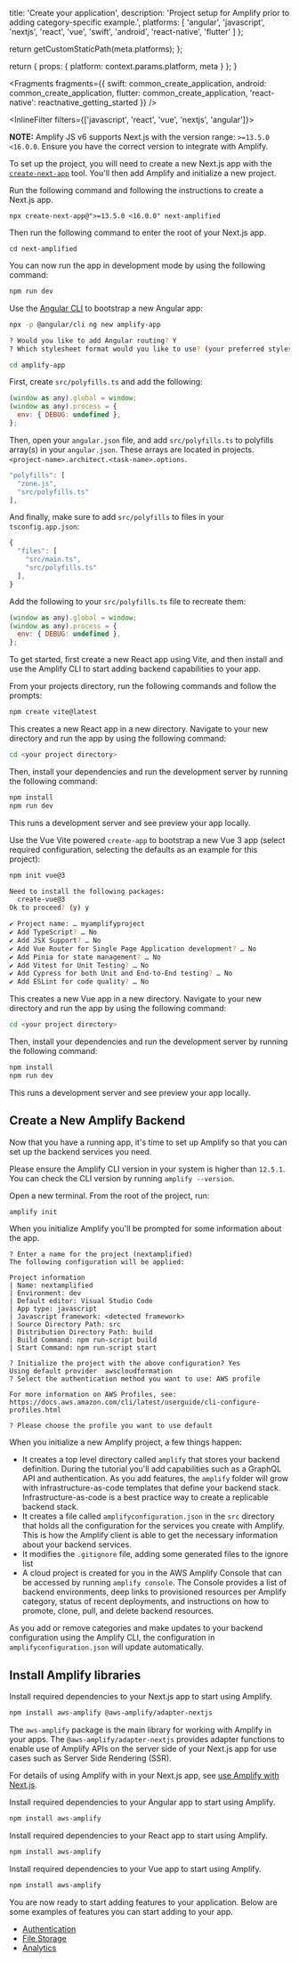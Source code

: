 
  title: 'Create your application',
  description: 'Project setup for Amplify prior to adding category-specific example.',
  platforms: [
    'angular',
    'javascript',
    'nextjs',
    'react',
    'vue',
    'swift',
    'android',
    'react-native',
    'flutter'
  ]
};

  return getCustomStaticPath(meta.platforms);
};

  return {
    props: {
      platform: context.params.platform,
      meta
    }
  };
}


<Fragments
  fragments={{
    swift: common_create_application,
    android: common_create_application,
    flutter: common_create_application,
    'react-native': reactnative_getting_started
  }}
/>

<InlineFilter filters={['javascript', 'react', 'vue', 'nextjs', 'angular']}>

<BlockSwitcher>

<Block name="Next.js">

<Callout warning>

**NOTE:** Amplify JS v6 supports Next.js with the version range: `>=13.5.0 <16.0.0`.
Ensure you have the correct version to integrate with Amplify.

</Callout>

To set up the project, you will need to create a new Next.js app with the [`create-next-app`](https://nextjs.org/docs/api-reference/create-next-app) tool. You'll then add Amplify and initialize a new project.

Run the following command and following the instructions to create a Next.js app.

```shellscript
npx create-next-app@">=13.5.0 <16.0.0" next-amplified
```

Then run the following command to enter the root of your Next.js app.

```shellscript
cd next-amplified
```

You can now run the app in development mode by using the following command:

```bash
npm run dev
```

</Block>

<Block name="Angular">

Use the [Angular CLI](https://github.com/angular/angular-cli) to bootstrap a new Angular app:

```bash
npx -p @angular/cli ng new amplify-app

? Would you like to add Angular routing? Y
? Which stylesheet format would you like to use? (your preferred stylesheet provider)

cd amplify-app
```

<BlockSwitcher>

<Block name="Angular 15">

First, create `src/polyfills.ts` and add the following:

```javascript
(window as any).global = window;
(window as any).process = {
  env: { DEBUG: undefined },
};
```

Then, open your `angular.json` file, and add `src/polyfills.ts` to polyfills array(s) in your `angular.json`. These arrays are located in projects.`<project-name>.architect.<task-name>.options`.

```javascript
"polyfills": [
  "zone.js",
  "src/polyfills.ts"
],
```

And finally, make sure to add `src/polyfills` to files in your `tsconfig.app.json`:

```javascript
{
  "files": [
    "src/main.ts",
    "src/polyfills.ts"
  ],
}
```

</Block>

<Block name="Angular 10-14">

Add the following to your `src/polyfills.ts` file to recreate them:

```javascript
(window as any).global = window;
(window as any).process = {
  env: { DEBUG: undefined },
};
```

</Block>

</BlockSwitcher>

</Block>

<Block name="ReactJS">

To get started, first create a new React app using Vite, and then install and use the Amplify CLI to start adding backend capabilities to your app.

From your projects directory, run the following commands and follow the prompts:

```bash
npm create vite@latest
```

This creates a new React app in a new directory. Navigate to your new directory and run the app by using the following command:

```bash
cd <your project directory>
```

Then, install your dependencies and run the development server by running the following command:

```bash
npm install
npm run dev
```

This runs a development server and see preview your app locally.

</Block>

<Block name="VueJS">

Use the Vue Vite powered `create-app` to bootstrap a new Vue 3 app (select required configuration, selecting the defaults as an example for this project):

```bash
npm init vue@3

Need to install the following packages:
  create-vue@3
Ok to proceed? (y) y

✔ Project name: … myamplifyproject
✔ Add TypeScript? … No
✔ Add JSX Support? … No
✔ Add Vue Router for Single Page Application development? … No
✔ Add Pinia for state management? … No
✔ Add Vitest for Unit Testing? … No
✔ Add Cypress for both Unit and End-to-End testing? … No
✔ Add ESLint for code quality? … No
```

This creates a new Vue app in a new directory. Navigate to your new directory and run the app by using the following command:

```bash
cd <your project directory>
```

Then, install your dependencies and run the development server by running the following command:

```bash
npm install
npm run dev
```

This runs a development server and see preview your app locally.

</Block>

</BlockSwitcher>

## Create a New Amplify Backend

Now that you have a running app, it's time to set up Amplify so that you can set up the backend services you need.

<Callout warning>

Please ensure the Amplify CLI version in your system is higher than `12.5.1`. You can check the CLI version by running `amplify --version`.

</Callout>

Open a new terminal. From the root of the project, run:

```bash
amplify init
```

When you initialize Amplify you'll be prompted for some information about the app.

```console
? Enter a name for the project (nextamplified)
The following configuration will be applied:

Project information
| Name: nextamplified
| Environment: dev
| Default editor: Visual Studio Code
| App type: javascript
| Javascript framework: <detected framework>
| Source Directory Path: src
| Distribution Directory Path: build
| Build Command: npm run-script build
| Start Command: npm run-script start

? Initialize the project with the above configuration? Yes
Using default provider  awscloudformation
? Select the authentication method you want to use: AWS profile

For more information on AWS Profiles, see:
https://docs.aws.amazon.com/cli/latest/userguide/cli-configure-profiles.html

? Please choose the profile you want to use default
```

When you initialize a new Amplify project, a few things happen:

- It creates a top level directory called `amplify` that stores your backend definition. During the tutorial you'll add capabilities such as a GraphQL API and authentication. As you add features, the `amplify` folder will grow with infrastructure-as-code templates that define your backend stack. Infrastructure-as-code is a best practice way to create a replicable backend stack.
- It creates a file called `amplifyconfiguration.json` in the `src` directory that holds all the configuration for the services you create with Amplify. This is how the Amplify client is able to get the necessary information about your backend services.
- It modifies the `.gitignore` file, adding some generated files to the ignore list
- A cloud project is created for you in the AWS Amplify Console that can be accessed by running `amplify console`. The Console provides a list of backend environments, deep links to provisioned resources per Amplify category, status of recent deployments, and instructions on how to promote, clone, pull, and delete backend resources.

As you add or remove categories and make updates to your backend configuration using the Amplify CLI, the configuration in `amplifyconfiguration.json` will update automatically.

## Install Amplify libraries

<BlockSwitcher>

<Block name="Next.js">

Install required dependencies to your Next.js app to start using Amplify.

```bash
npm install aws-amplify @aws-amplify/adapter-nextjs
```

The `aws-amplify` package is the main library for working with Amplify in your apps. The `@aws-amplify/adapter-nextjs` provides adapter functions to enable use of Amplify APIs on the server side of your Next.js app for use cases such as Server Side Rendering (SSR).

For details of using Amplify with in your Next.js app, see [use Amplify with Next.js](/gen1/nextjs/build-a-backend/server-side-rendering/).

</Block>

<Block name="Angular">

Install required dependencies to your Angular app to start using Amplify.

```bash
npm install aws-amplify
```

</Block>

<Block name="ReactJS">

Install required dependencies to your React app to start using Amplify.

```bash
npm install aws-amplify
```

</Block>

<Block name="VueJS">

Install required dependencies to your Vue app to start using Amplify.

```bash
npm install aws-amplify
```

</Block>

</BlockSwitcher>

You are now ready to start adding features to your application. Below are some examples of features you can start adding to your app.

- [Authentication](/gen1/[platform]/prev/build-a-backend/auth/set-up-auth/)
- [File Storage](/gen1/[platform]/prev/build-a-backend/storage/set-up-storage/)
- [Analytics](/gen1/[platform]/prev/build-a-backend/more-features/analytics/set-up-analytics/)

</InlineFilter>
